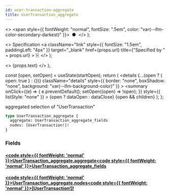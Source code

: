 ```yaml
---
id: user-transaction-aggregate
title: UserTransaction_aggregate
---
```


<head>
  <meta content="noindex" name="robots" />
  <meta charset="utf-8" />
</head>

  <>
    <span style={{ fontWeight: "normal", fontSize: ".5em", color: "var(--ifm-color-secondary-darkest)" }}>
      &nbsp;●&nbsp;
    </span>
  </>
);

  <>
    Specification
    <a
      className="link"
      style={{ fontSize: "1.5em", paddingLeft: "4px" }}
      target="_blank"
      href={props.url}
      title={"Specified by " + props.url}
    >
      ⎘
    </a>
  </>
);

  <>
    <span className={props.class}>{props.text}</span>
  </>
);


  const [open, setOpen] = useState(startOpen);
  return (
    <details
      {...(open ? { open: true } : {})}
      className="details"
      style={{ border: "none", boxShadow: "none", background: "var(--ifm-background-color)" }}
    >
      <summary
        onClick={(e) => {
          e.preventDefault();
          setOpen((open) => !open);
        }}
        style={{ listStyle: "none" }}
      >
        {open ? dataOpen : dataClose}
      </summary>
      {open && children}
    </details>
  );
};

aggregated selection of "UserTransaction"

```graphql
type UserTransaction_aggregate {
  aggregate: UserTransaction_aggregate_fields
  nodes: [UserTransaction!]!
}
```

### Fields

#### [<code style={{ fontWeight: 'normal' }}>UserTransaction_aggregate.<b>aggregate</b></code>](#)<Bullet />[<code style={{ fontWeight: 'normal' }}><b>UserTransaction_aggregate_fields</b></code>](/docs/api/airdrops/graphql/envio/objects/user-transaction-aggregate-fields.mdx) <Badge class="badge badge--secondary " text="object"/>

#### [<code style={{ fontWeight: 'normal' }}>UserTransaction_aggregate.<b>nodes</b></code>](#)<Bullet />[<code style={{ fontWeight: 'normal' }}><b>[UserTransaction!]!</b></code>](/docs/api/airdrops/graphql/envio/objects/user-transaction.mdx) <Badge class="badge badge--secondary badge--non_null" text="non-null"/> <Badge class="badge badge--secondary " text="object"/>
